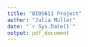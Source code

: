 ```yaml
---
title: "BIOS611 Project"
author: "Julia Muller"
date: "`r Sys.Date()`"
output: pdf_document
---
```


